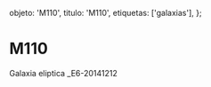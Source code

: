 
  objeto: 'M110',
  titulo: 'M110',
  etiquetas: ['galaxias'],
};

# M110

<Imagen
  src="registro/m110_20141212_1_m110_e6_20141212.jpg"
  fecha="20141212"
/>

Galaxia eliptica _E6-20141212